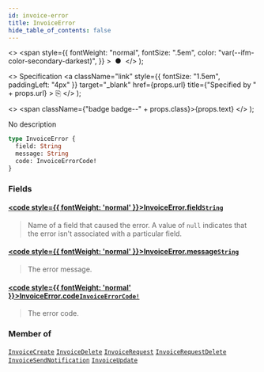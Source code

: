 ```yaml
---
id: invoice-error
title: InvoiceError
hide_table_of_contents: false
---
```


  <>
    <span
      style={{
        fontWeight: "normal",
        fontSize: ".5em",
        color: "var(--ifm-color-secondary-darkest)",
      }}
    >
      &nbsp;●&nbsp;
    </span>
  </>
);

  <>
    Specification
    <a
      className="link"
      style={{ fontSize: "1.5em", paddingLeft: "4px" }}
      target="\_blank"
      href={props.url}
      title={"Specified by " + props.url}
    >
      ⎘
    </a>
  </>
);

  <>
    <span className={"badge badge--" + props.class}>{props.text}</span>
  </>
);

No description

```graphql
type InvoiceError {
  field: String
  message: String
  code: InvoiceErrorCode!
}
```

### Fields

#### [<code style={{ fontWeight: 'normal' }}>InvoiceError.<b>field</b></code>](#)<Bullet />[`String`](../../api-reference/miscellaneous/scalars/string) <Badge class="secondary" text="scalar"/> <Badge class="secondary" text="miscellaneous"/>

> Name of a field that caused the error. A value of `null` indicates that the error isn't associated with a particular field.

#### [<code style={{ fontWeight: 'normal' }}>InvoiceError.<b>message</b></code>](#)<Bullet />[`String`](../../api-reference/miscellaneous/scalars/string) <Badge class="secondary" text="scalar"/> <Badge class="secondary" text="miscellaneous"/>

> The error message.

#### [<code style={{ fontWeight: 'normal' }}>InvoiceError.<b>code</b></code>](#)<Bullet />[`InvoiceErrorCode!`](../../api-reference/miscellaneous/enums/invoice-error-code) <Badge class="secondary" text="non-null"/> <Badge class="secondary" text="enum"/> <Badge class="secondary" text="miscellaneous"/>

> The error code.

### Member of

[`InvoiceCreate`](../../api-reference/miscellaneous/objects/invoice-create) <Badge class="secondary" text="object"/><Bullet />[`InvoiceDelete`](../../api-reference/miscellaneous/objects/invoice-delete) <Badge class="secondary" text="object"/><Bullet />[`InvoiceRequest`](../../api-reference/miscellaneous/objects/invoice-request) <Badge class="secondary" text="object"/><Bullet />[`InvoiceRequestDelete`](../../api-reference/miscellaneous/objects/invoice-request-delete) <Badge class="secondary" text="object"/><Bullet />[`InvoiceSendNotification`](../../api-reference/miscellaneous/objects/invoice-send-notification) <Badge class="secondary" text="object"/><Bullet />[`InvoiceUpdate`](../../api-reference/miscellaneous/objects/invoice-update) <Badge class="secondary" text="object"/>
